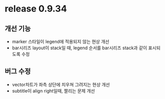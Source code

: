
# release 0.9.34

## 개선 기능

- marker 스타일이 legend에 적용되지 않는 현상 개선
- bar시리즈 layout이 stack일 때, legend 순서를 bar시리즈 stack과 같이 표시되도록 수정

## 버그 수정

- vector차트가 좌측 상단에 치우쳐 그려지는 현상 개선
- subtitle이 align right일때, 짤리는 문제 개선
